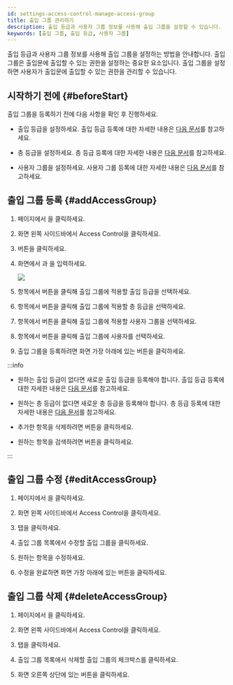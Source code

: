 ```yaml
---
id: settings-access-control-manage-access-group
title: 출입 그룹 관리하기
description: 출입 등급과 사용자 그룹 정보를 사용해 출입 그룹을 설정할 수 있습니다.
keywords: [출입 그룹, 출입 등급, 사용자 그룹]
---
```


출입 등급과 사용자 그룹 정보를 사용해 출입 그룹을 설정하는 방법을 안내합니다. 출입 그룹은 출입문에 출입할 수 있는 권한을 설정하는 중요한 요소입니다. 출입 그룹을 설정하면 사용자가 출입문에 출입할 수 있는 권한을 관리할 수 있습니다.


## 시작하기 전에 {#beforeStart}

출입 그룹을 등록하기 전에 다음 사항을 확인 후 진행하세요.

* 출입 등급을 설정하세요. 출입 등급 등록에 대한 자세한 내용은 [다음 문서](settings-access-control-manage-access-level)를 참고하세요.

* 층 등급을 설정하세요. 층 등급 등록에 대한 자세한 내용은 [다음 문서](settings-access-control-manage-floor-level)를 참고하세요.

* 사용자 그룹을 설정하세요. 사용자 그룹 등록에 대한 자세한 내용은 [다음 문서](user-group-manage)를 참고하세요.


## 출입 그룹 등록 {#addAccessGroup}

1. <Cmd sid='shell.header.launcher' /> 페이지에서 <Cmd sid='shell.header.setting' />을 클릭하세요.

1. 화면 왼쪽 사이드바에서 <Cmd>Access Control</Cmd>을 클릭하세요.

1. <Cmd sid='button.func.addAccessGroup' product='2' /> 버튼을 클릭하세요.

1. <Cmd sid='accessGroup.addNewAccessGroup' product='2' /> 화면에서 <Cmd sid='common.name' product='2' />과 <Cmd sid='common.description' product='2' />을 입력하세요.

    <Image src='/img/biostarx-settings-add-access-group.png' />

1. <Cmd sid='common.accessLevel' product='2' /> 항목에서 <Cmd sid='button.addplus' product='2' /> 버튼을 클릭해 출입 그룹에 적용할 출입 등급을 선택하세요.

1. <Cmd sid='ag.floorLevel.title' product='2' /> 항목에서 <Cmd sid='button.addplus' product='2' /> 버튼을 클릭해 출입 그룹에 적용할 층 등급을 선택하세요.

1. <Cmd sid='accessGroup.userGroup' product='2' /> 항목에서 <Cmd sid='button.addplus' product='2' /> 버튼을 클릭해 출입 그룹에 적용할 사용자 그룹을 선택하세요.

1. <Cmd sid='common.user' product='2' /> 항목에서 <Cmd sid='button.addplus' product='2' /> 버튼을 클릭해 출입 그룹에 사용자를 선택하세요.

1. 출입 그룹을 등록하려면 화면 가장 아래에 있는 <Cmd sid='button.apply' product='2' /> 버튼을 클릭하세요.

:::info

* 원하는 출입 등급이 없다면 새로운 출입 등급을 등록해야 합니다. 출입 등급 등록에 대한 자세한 내용은 [다음 문서](settings-access-control-manage-access-level)를 참고하세요.

* 원하는 층 등급이 없다면 새로운 층 등급을 등록해야 합니다. 층 등급 등록에 대한 자세한 내용은 [다음 문서](settings-access-control-manage-floor-level)를 참고하세요.

* 추가한 항목을 삭제하려면 <IcTrash2 /> 버튼을 클릭하세요.

* 원하는 항목을 검색하려면 <IcSearch /> 버튼을 클릭하세요.

:::


## 출입 그룹 수정 {#editAccessGroup}

1. <Cmd sid='shell.header.launcher' /> 페이지에서 <Cmd sid='shell.header.setting' />을 클릭하세요.

1. 화면 왼쪽 사이드바에서 <Cmd>Access Control</Cmd>을 클릭하세요.

1. <Cmd sid='access_control.tab.access_group' product='2' /> 탭을 클릭하세요.

1. 출입 그룹 목록에서 수정할 출입 그룹을 클릭하세요.

1. 원하는 항목을 수정하세요.

1. 수정을 완료하면 화면 가장 아래에 있는 <Cmd sid='button.apply' product='2' /> 버튼을 클릭하세요.


## 출입 그룹 삭제 {#deleteAccessGroup}

1. <Cmd sid='shell.header.launcher' /> 페이지에서 <Cmd sid='shell.header.setting' />을 클릭하세요.

1. 화면 왼쪽 사이드바에서 <Cmd>Access Control</Cmd>을 클릭하세요.

1. <Cmd sid='access_control.tab.access_group' product='2' /> 탭을 클릭하세요.

1. 출입 그룹 목록에서 삭제할 출입 그룹의 체크박스를 클릭하세요.

1. 화면 오른쪽 상단에 있는 <Cmd sid='button.deleteAccessGroup' product='2' /> 버튼을 클릭하세요.
